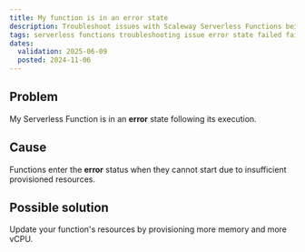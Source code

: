 ```yaml
---
title: My function is in an error state
description: Troubleshoot issues with Scaleway Serverless Functions being in an error state.
tags: serverless functions troubleshooting issue error state failed fail
dates:
  validation: 2025-06-09
  posted: 2024-11-06
---
```


## Problem

My Serverless Function is in an **error** state following its execution.

## Cause

Functions enter the **error** status when they cannot start due to insufficient provisioned resources.

## Possible solution

Update your function's resources by provisioning more memory and more vCPU.